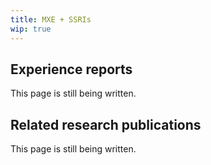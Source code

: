 ---
title: MXE + SSRIs
wip: true
---

## Experience reports

This page is still being written.

## Related research publications

This page is still being written.

